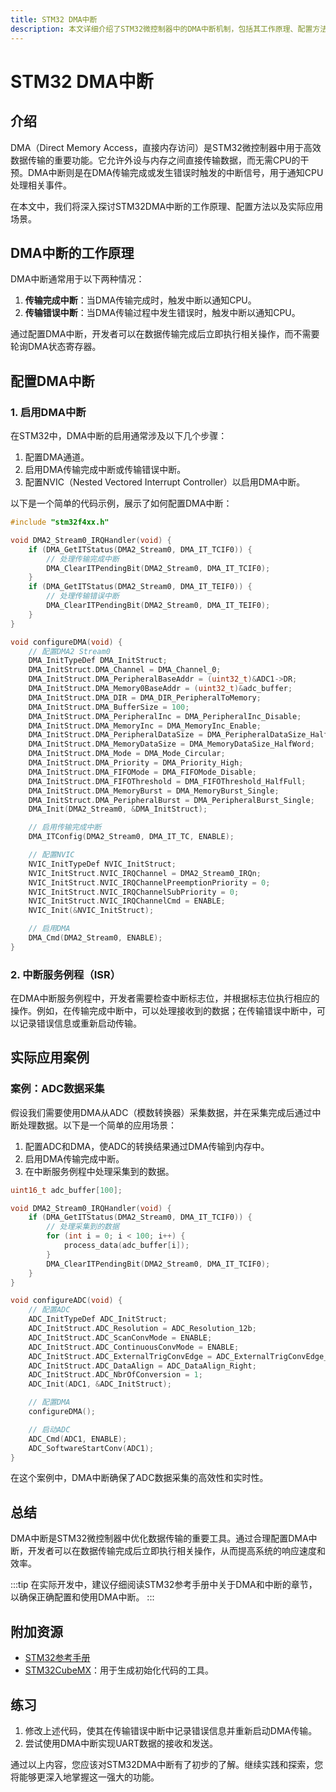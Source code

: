 ```yaml
---
title: STM32 DMA中断
description: 本文详细介绍了STM32微控制器中的DMA中断机制，包括其工作原理、配置方法以及实际应用示例。适合初学者学习如何通过DMA中断优化数据传输。
---
```


# STM32 DMA中断

## 介绍

DMA（Direct Memory Access，直接内存访问）是STM32微控制器中用于高效数据传输的重要功能。它允许外设与内存之间直接传输数据，而无需CPU的干预。DMA中断则是在DMA传输完成或发生错误时触发的中断信号，用于通知CPU处理相关事件。

在本文中，我们将深入探讨STM32DMA中断的工作原理、配置方法以及实际应用场景。

## DMA中断的工作原理

DMA中断通常用于以下两种情况：

1. **传输完成中断**：当DMA传输完成时，触发中断以通知CPU。
2. **传输错误中断**：当DMA传输过程中发生错误时，触发中断以通知CPU。

通过配置DMA中断，开发者可以在数据传输完成后立即执行相关操作，而不需要轮询DMA状态寄存器。

## 配置DMA中断

### 1. 启用DMA中断

在STM32中，DMA中断的启用通常涉及以下几个步骤：

1. 配置DMA通道。
2. 启用DMA传输完成中断或传输错误中断。
3. 配置NVIC（Nested Vectored Interrupt Controller）以启用DMA中断。

以下是一个简单的代码示例，展示了如何配置DMA中断：

```c
#include "stm32f4xx.h"

void DMA2_Stream0_IRQHandler(void) {
    if (DMA_GetITStatus(DMA2_Stream0, DMA_IT_TCIF0)) {
        // 处理传输完成中断
        DMA_ClearITPendingBit(DMA2_Stream0, DMA_IT_TCIF0);
    }
    if (DMA_GetITStatus(DMA2_Stream0, DMA_IT_TEIF0)) {
        // 处理传输错误中断
        DMA_ClearITPendingBit(DMA2_Stream0, DMA_IT_TEIF0);
    }
}

void configureDMA(void) {
    // 配置DMA2 Stream0
    DMA_InitTypeDef DMA_InitStruct;
    DMA_InitStruct.DMA_Channel = DMA_Channel_0;
    DMA_InitStruct.DMA_PeripheralBaseAddr = (uint32_t)&ADC1->DR;
    DMA_InitStruct.DMA_Memory0BaseAddr = (uint32_t)&adc_buffer;
    DMA_InitStruct.DMA_DIR = DMA_DIR_PeripheralToMemory;
    DMA_InitStruct.DMA_BufferSize = 100;
    DMA_InitStruct.DMA_PeripheralInc = DMA_PeripheralInc_Disable;
    DMA_InitStruct.DMA_MemoryInc = DMA_MemoryInc_Enable;
    DMA_InitStruct.DMA_PeripheralDataSize = DMA_PeripheralDataSize_HalfWord;
    DMA_InitStruct.DMA_MemoryDataSize = DMA_MemoryDataSize_HalfWord;
    DMA_InitStruct.DMA_Mode = DMA_Mode_Circular;
    DMA_InitStruct.DMA_Priority = DMA_Priority_High;
    DMA_InitStruct.DMA_FIFOMode = DMA_FIFOMode_Disable;
    DMA_InitStruct.DMA_FIFOThreshold = DMA_FIFOThreshold_HalfFull;
    DMA_InitStruct.DMA_MemoryBurst = DMA_MemoryBurst_Single;
    DMA_InitStruct.DMA_PeripheralBurst = DMA_PeripheralBurst_Single;
    DMA_Init(DMA2_Stream0, &DMA_InitStruct);

    // 启用传输完成中断
    DMA_ITConfig(DMA2_Stream0, DMA_IT_TC, ENABLE);

    // 配置NVIC
    NVIC_InitTypeDef NVIC_InitStruct;
    NVIC_InitStruct.NVIC_IRQChannel = DMA2_Stream0_IRQn;
    NVIC_InitStruct.NVIC_IRQChannelPreemptionPriority = 0;
    NVIC_InitStruct.NVIC_IRQChannelSubPriority = 0;
    NVIC_InitStruct.NVIC_IRQChannelCmd = ENABLE;
    NVIC_Init(&NVIC_InitStruct);

    // 启用DMA
    DMA_Cmd(DMA2_Stream0, ENABLE);
}
```

### 2. 中断服务例程（ISR）

在DMA中断服务例程中，开发者需要检查中断标志位，并根据标志位执行相应的操作。例如，在传输完成中断中，可以处理接收到的数据；在传输错误中断中，可以记录错误信息或重新启动传输。

## 实际应用案例

### 案例：ADC数据采集

假设我们需要使用DMA从ADC（模数转换器）采集数据，并在采集完成后通过中断处理数据。以下是一个简单的应用场景：

1. 配置ADC和DMA，使ADC的转换结果通过DMA传输到内存中。
2. 启用DMA传输完成中断。
3. 在中断服务例程中处理采集到的数据。

```c
uint16_t adc_buffer[100];

void DMA2_Stream0_IRQHandler(void) {
    if (DMA_GetITStatus(DMA2_Stream0, DMA_IT_TCIF0)) {
        // 处理采集到的数据
        for (int i = 0; i < 100; i++) {
            process_data(adc_buffer[i]);
        }
        DMA_ClearITPendingBit(DMA2_Stream0, DMA_IT_TCIF0);
    }
}

void configureADC(void) {
    // 配置ADC
    ADC_InitTypeDef ADC_InitStruct;
    ADC_InitStruct.ADC_Resolution = ADC_Resolution_12b;
    ADC_InitStruct.ADC_ScanConvMode = ENABLE;
    ADC_InitStruct.ADC_ContinuousConvMode = ENABLE;
    ADC_InitStruct.ADC_ExternalTrigConvEdge = ADC_ExternalTrigConvEdge_None;
    ADC_InitStruct.ADC_DataAlign = ADC_DataAlign_Right;
    ADC_InitStruct.ADC_NbrOfConversion = 1;
    ADC_Init(ADC1, &ADC_InitStruct);

    // 配置DMA
    configureDMA();

    // 启动ADC
    ADC_Cmd(ADC1, ENABLE);
    ADC_SoftwareStartConv(ADC1);
}
```

在这个案例中，DMA中断确保了ADC数据采集的高效性和实时性。

## 总结

DMA中断是STM32微控制器中优化数据传输的重要工具。通过合理配置DMA中断，开发者可以在数据传输完成后立即执行相关操作，从而提高系统的响应速度和效率。

:::tip
在实际开发中，建议仔细阅读STM32参考手册中关于DMA和中断的章节，以确保正确配置和使用DMA中断。
:::

## 附加资源

- [STM32参考手册](https://www.st.com/resource/en/reference_manual/dm00031020-stm32f405-415-stm32f407-417-stm32f427-437-and-stm32f429-439-advanced-arm-based-32-bit-mcus-stmicroelectronics.pdf)
- [STM32CubeMX](https://www.st.com/en/development-tools/stm32cubemx.html)：用于生成初始化代码的工具。

## 练习

1. 修改上述代码，使其在传输错误中断中记录错误信息并重新启动DMA传输。
2. 尝试使用DMA中断实现UART数据的接收和发送。

通过以上内容，您应该对STM32DMA中断有了初步的了解。继续实践和探索，您将能够更深入地掌握这一强大的功能。